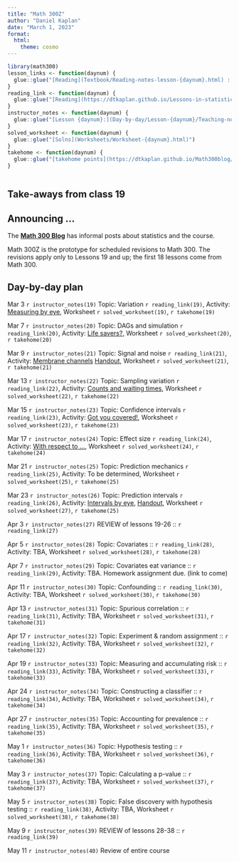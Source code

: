 ```yaml
---
title: "Math 300Z"
author: "Daniel Kaplan"
date: "March 1, 2023"
format:
  html:
    theme: cosmo
---
```


```r
library(math300)
lesson_links <- function(daynum) {
  glue::glue("[Reading](Textbook/Reading-notes-lesson-{daynum}.html) :  [Student notes](Student-notes/Student-notes-lesson-{daynum}.html)")
}
reading_link <- function(daynum) {
  glue::glue("[Reading](https://dtkaplan.github.io/Lessons-in-statistical-thinking/Lesson-{daynum}.html)")
}
instructor_notes <- function(daynum) {
  glue::glue("[Lesson {daynum}:](Day-by-day/Lesson-{daynum}/Teaching-notes-{daynum}.html)")
}
solved_worksheet <- function(daynum) {
  glue::glue("[Solns](Worksheets/Worksheet-{daynum}.html)")
}
takehome <- function(daynum) {
  glue::glue("[takehome points](https://dtkaplan.github.io/Math300blog/posts/Takehomes-{daynum}/)")
}



```



::: {.callout-note}
## Take-aways from class 19


:::


::: {.callout-tip}
## Announcing ...

The [**Math 300 Blog**](https://dtkaplan.github.io/Math300blog/) has informal posts about statistics and the course.

:::

Math 300Z is the prototype for scheduled revisions to Math 300. The revisions apply only to Lessons 19 and up; the first 18 lessons come from Math 300.

## Day-by-day plan


Mar 3 `r instructor_notes(19)` Topic: Variation  `r reading_link(19)`, Activity: [Measuring by eye](Day-by-day/Lesson-19/Ruler-activity-handout.html), Worksheet `r solved_worksheet(19)`, `r takehome(19)`

Mar 7 `r instructor_notes(20)` Topic: DAGs and simulation  `r reading_link(20)`, Activity: [Life savers?](Day-by-day/Lesson-20/Life-savers.html), Worksheet `r solved_worksheet(20)`, `r takehome(20)` 

Mar 9 `r instructor_notes(21)` Topic: Signal and noise  `r reading_link(21)`, Activity: [Membrane channels](Day-by-day/Lesson-21/Patch-clamping.Rmd) [Handout](Day-by-day/Lesson-21/clamp-recording.pdf), Worksheet `r solved_worksheet(21)`, `r takehome(21)` 

Mar 13 `r instructor_notes(22)` Topic: Sampling variation  `r reading_link(22)`, Activity: [Counts and waiting times](Day-by-day/Lesson-22/counts-and-waiting-times.html), Worksheet `r solved_worksheet(22)`, `r takehome(22)` 

Mar 15 `r instructor_notes(23)` Topic: Confidence intervals  `r reading_link(23)`, Activity: [Got you covered!](Day-by-day/Lesson-23/got-you-covered.html), Worksheet `r solved_worksheet(23)`, `r takehome(23)` 

Mar 17 `r instructor_notes(24)` Topic: Effect size  `r reading_link(24)`, Activity: [With respect to ...](Day-by-day/Lesson-24/with-respect-to.html), Worksheet `r solved_worksheet(24)`, `r takehome(24)`

Mar 21 `r instructor_notes(25)` Topic: Prediction mechanics  `r reading_link(25)`, Activity:   To be determined, Worksheet `r solved_worksheet(25)`, `r takehome(25)` 

Mar 23 `r instructor_notes(26)` Topic: Prediction intervals  `r reading_link(26)`, Activity: [Intervals by eye](Day-by-day/Lesson-26/Intervals-by-eye.html), [Handout](Day-by-day/Lesson-26/Intervals-by-eye.pdf), Worksheet `r solved_worksheet(27)`, `r takehome(25)` 

Apr 3 `r instructor_notes(27)` REVIEW of lessons 19-26 :: `r reading_link(27)`

Apr 5 `r instructor_notes(28)` Topic: Covariates :: `r reading_link(28)`, Activity: TBA, Worksheet `r solved_worksheet(28)`, `r takehome(28)`

Apr 7 `r instructor_notes(29)` Topic: Covariates eat variance :: `r reading_link(29)`, Activity: TBA. Homework assignment due. (link to come)

Apr 11 `r instructor_notes(30)` Topic: Confounding :: `r reading_link(30)`, Activity: TBA, Worksheet `r solved_worksheet(30)`, `r takehome(30)`

Apr 13 `r instructor_notes(31)` Topic: Spurious correlation :: `r reading_link(31)`, Activity: TBA, Worksheet `r solved_worksheet(31)`, `r takehome(31)` 

Apr 17 `r instructor_notes(32)` Topic: Experiment & random assignment :: `r reading_link(32)`, Activity: TBA, Worksheet `r solved_worksheet(32)`, `r takehome(32)` 

Apr 19 `r instructor_notes(33)` Topic: Measuring and accumulating risk :: `r reading_link(33)`, Activity: TBA, Worksheet `r solved_worksheet(33)`, `r takehome(33)`

Apr 24 `r instructor_notes(34)` Topic: Constructing a classifier :: `r reading_link(34)`, Activity: TBA, Worksheet `r solved_worksheet(34)`, `r takehome(34)` 

Apr 27 `r instructor_notes(35)` Topic: Accounting for prevalence :: `r reading_link(35)`, Activity: TBA, Worksheet `r solved_worksheet(35)`, `r takehome(35)`

May 1 `r instructor_notes(36)` Topic: Hypothesis testing :: `r reading_link(36)`, Activity: TBA, Worksheet `r solved_worksheet(36)`, `r takehome(36)` 

May 3 `r instructor_notes(37)` Topic: Calculating a p-value :: `r reading_link(37)`, Activity: TBA, Worksheet `r solved_worksheet(37)`, `r takehome(37)` 

May 5 `r instructor_notes(38)` Topic: False discovery with hypothesis testing :: `r reading_link(38)`, Activity: TBA, Worksheet `r solved_worksheet(38)`, `r takehome(38)` 

May 9 `r instructor_notes(39)` REVIEW of lessons 28-38 :: `r reading_link(39)`

May 11 `r instructor_notes(40)` Review of entire course



